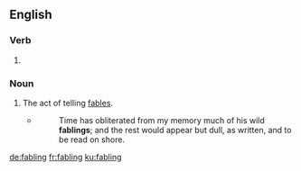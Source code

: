 ==English==

===Verb===
{{head|en|present participle}}

# {{present participle of|fable|lang=en|nocat=1}}

===Noun===
{{en-noun}}

# The act of telling [[fable]]s.
#* {{w|Charles Lamb}}
#*: Time has obliterated from my memory much of his wild '''fablings'''; and the rest would appear but dull, as written, and to be read on shore.

[[de:fabling]]
[[fr:fabling]]
[[ku:fabling]]